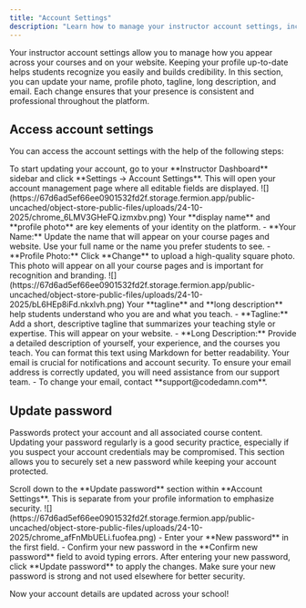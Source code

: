 ```yaml
---
title: "Account Settings"
description: "Learn how to manage your instructor account settings, including profile information, email, tagline, long description, and password."
---
```


Your instructor account settings allow you to manage how you appear across your courses and on your website. Keeping your profile up-to-date helps students recognize you easily and builds credibility. In this section, you can update your name, profile photo, tagline, long description, and email. Each change ensures that your presence is consistent and professional throughout the platform.

## Access account settings

You can access the account settings with the help of the following steps:

<Steps>
  <Step title="Access account settings">
    To start updating your account, go to your **Instructor Dashboard** sidebar and click **Settings → Account Settings**. This will open your account management page where all editable fields are displayed.
    ![](https://67d6ad5ef66ee0901532fd2f.storage.fermion.app/public-uncached/object-store-public-files/uploads/24-10-2025/chrome_6LMV3GHeFQ.izmxbv.png)
  </Step>

  <Step title="Update profile photo and name">
    Your **display name** and **profile photo** are key elements of your identity on the platform.  
    - **Your Name:** Update the name that will appear on your course pages and website. Use your full name or the name you prefer students to see.  
    - **Profile Photo:** Click **Change** to upload a high-quality square photo. This photo will appear on all your course pages and is important for recognition and branding.
  </Step>

  <Step title="Update tagline and long description">
  ![](https://67d6ad5ef66ee0901532fd2f.storage.fermion.app/public-uncached/object-store-public-files/uploads/24-10-2025/bL6HEp8iFd.nkxlvh.png)
    Your **tagline** and **long description** help students understand who you are and what you teach.  
    - **Tagline:** Add a short, descriptive tagline that summarizes your teaching style or expertise. This will appear on your website.  
    - **Long Description:** Provide a detailed description of yourself, your experience, and the courses you teach. You can format this text using Markdown for better readability.
  </Step>

  <Step title="Update email">
    Your email is crucial for notifications and account security. To ensure your email address is correctly updated, you will need assistance from our support team.  
    - To change your email, contact **support@codedamn.com**.
  </Step>
</Steps>

## Update password

Passwords protect your account and all associated course content. Updating your password regularly is a good security practice, especially if you suspect your account credentials may be compromised. This section allows you to securely set a new password while keeping your account protected.

<Steps>
  <Step title="Access password settings">
    Scroll down to the **Update password** section within **Account Settings**. This is separate from your profile information to emphasize security.
  </Step>

  <Step title="Set a new password">
  ![](https://67d6ad5ef66ee0901532fd2f.storage.fermion.app/public-uncached/object-store-public-files/uploads/24-10-2025/chrome_afFnMbUELi.fuofea.png)
    - Enter your **New password** in the first field.  
    - Confirm your new password in the **Confirm new password** field to avoid typing errors.
  </Step>

  <Step title="Save changes">
    After entering your new password, click **Update password** to apply the changes. Make sure your new password is strong and not used elsewhere for better security.
  </Step>
</Steps>

Now your account details are updated across your school!